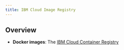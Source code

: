 ```yaml
---
title: IBM Cloud Image Registry
---
```


## Overview

- **Docker images**: The [IBM Cloud Container Registry](https://cloud.ibm.com/docs/services/Registry)
